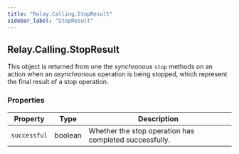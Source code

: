 ```yaml
---
title: "Relay.Calling.StopResult"
sidebar_label: "StopResult"
---
```


## Relay.Calling.StopResult

This object is returned from one the _synchronous_ `stop` methods on an action when an _asynchronous_ operation is being stopped, which represent the final result of a stop operation.

### Properties

| Property | Type | Description |
| -------- | ---- | ----------- |
| `successful` | boolean | Whether the stop operation has completed successfully. |